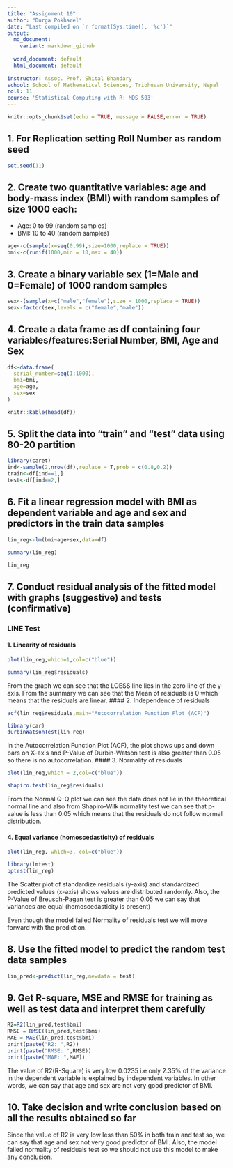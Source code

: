 ```yaml
---
title: "Assignment 10"
author: "Durga Pokharel"
date: "Last compiled on `r format(Sys.time(), '%c')`"
output:
  md_document: 
    variant: markdown_github
  
  word_document: default
  html_document: default
  
instructor: Assoc. Prof. Shital Bhandary
school: School of Mathematical Sciences, Tribhuvan University, Nepal
roll: 11
course: 'Statistical Computing with R: MDS 503'
---
```


```r
knitr::opts_chunk$set(echo = TRUE, message = FALSE,error = TRUE)
```

## 1. For Replication setting Roll Number as random seed
```r
set.seed(11)
```

## 2. Create two quantitative variables: age and body-mass index (BMI) with random samples of size 1000 each:
* Age: 0 to 99 (random samples)
* BMI: 10 to 40 (random samples)
```r
age<-c(sample(x=seq(0,99),size=1000,replace = TRUE))
bmi<-c(runif(1000,min = 10,max = 40))
```
## 3. Create a binary variable sex (1=Male and 0=Female) of 1000 random samples

```r
sex<-(sample(x=c("male","female"),size = 1000,replace = TRUE))
sex<-factor(sex,levels = c("female","male"))
```


## 4. Create a data frame as df containing four variables/features:Serial Number, BMI, Age and Sex

```r
df<-data.frame(
  serial_number=seq(1:1000),
  bmi=bmi,
  age=age,
  sex=sex
)
```

```r
knitr::kable(head(df))
```

## 5. Split the data into “train” and “test” data using 80-20 partition

```r
library(caret)
ind<-sample(2,nrow(df),replace = T,prob = c(0.8,0.2))
train<-df[ind==1,]
test<-df[ind==2,]
```

## 6. Fit a linear regression model with BMI as dependent variable and age and sex and predictors in the train data samples

```r
lin_reg<-lm(bmi~age+sex,data=df)
```

```r
summary(lin_reg)
```

```r
lin_reg
```
## 7. Conduct residual analysis of the fitted model with graphs (suggestive) and tests (confirmative)
### LINE Test
#### 1. Linearity of residuals
```r
plot(lin_reg,which=1,col=c("blue"))
```

```r
summary(lin_reg$residuals)
```
From the graph we can see that the LOESS line lies in the zero line of the y-axis. From the summary we can see that the Mean of residuals is 0 which means that the residuals are linear.
#### 2. Independence of residuals

```r
acf(lin_reg$residuals,main="Autocorrelation Function Plot (ACF)")
```

```r
library(car)
durbinWatsonTest(lin_reg)
```

In the Autocorrelation Function Plot (ACF), the plot shows ups and down bars on X-axis and P-Value of Durbin-Watson test is also greater than 0.05 so there is no autocorrelation.
#### 3. Normality of residuals
```r
plot(lin_reg,which = 2,col=c("blue"))
```

```r
shapiro.test(lin_reg$residuals)
```
From the Normal Q-Q plot we can see the data does not lie in the theoretical normal line and also from Shapiro-Wilk normality test we can see that p-value is less than 0.05 which means that the residuals do not follow normal distribution.

#### 4. Equal variance (homoscedasticity) of residuals

```r
plot(lin_reg, which=3, col=c("blue"))
```

```r
library(lmtest)
bptest(lin_reg)
```
The Scatter plot of standardize residuals (y-axis) and standardized predicted values (x-axis) shows values are distributed randomly. Also, the P-Value of Breusch-Pagan test is greater than 0.05 we can say that variances are equal (homoscedasticity is present)

Even though the model failed Normality of residuals test we will move forward with the prediction.

## 8. Use the fitted model to predict the random test data samples

```r
lin_pred<-predict(lin_reg,newdata = test)
```

## 9. Get R-square, MSE and RMSE for training as well as test data and interpret them carefully
 
```r
R2=R2(lin_pred,test$bmi)
RMSE = RMSE(lin_pred,test$bmi)
MAE = MAE(lin_pred,test$bmi)
print(paste("R2: ",R2))
print(paste("RMSE: ",RMSE))
print(paste("MAE: ",MAE))
```

The value of R2(R-Square) is very low 0.0235 i.e only 2.35% of the variance in the dependent variable is explained by independent variables. In other words, we can say that age and sex are not very good predictor of BMI.

## 10. Take decision and write conclusion based on all the results obtained so far

Since the value of R2 is very low less than 50% in both train and test so, we can say that age and sex not very good predictor of BMI. Also, the model failed normality of residuals test so we should not use this model to make any conclusion.
